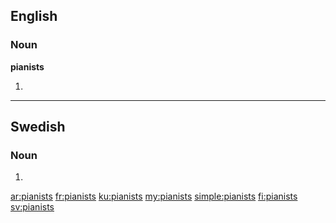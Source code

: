 ==English==

===Noun===
'''pianists'''

# {{plural of|[[pianist]]}}


----

==Swedish==

===Noun===
{{head|sv|noun form}}

# {{sv-noun-form-indef-gen|pianist}}

[[ar:pianists]]
[[fr:pianists]]
[[ku:pianists]]
[[my:pianists]]
[[simple:pianists]]
[[fi:pianists]]
[[sv:pianists]]